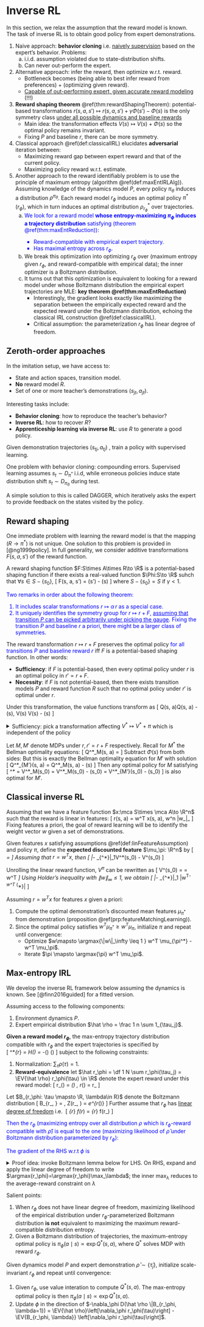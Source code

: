 # Inverse RL {#iRL}

In this section, we relax the assumption that the reward model is known. The task of inverse RL is to obtain good policy from expert demonstrations. 

1. Naive approach: **behavior cloning** i.e. [naively supervision](#imlEasy) based on the expert's behavior. Problems: 
    a. i.i.d. assumption violated due to state-distribution shifts. 
    b. Can never out-perform the expert. 
2. Alternative approach: infer the reward, then optimize w.r.t. reward. 
    - Bottleneck becomes (being able to best infer reward from preferences) + (optimizing given reward). 
    - <u>Capable of out-performing expert, given accurate reward modeling </u> (!!!) 
2. **Reward shaping theorem** \@ref(thm:rewardShapingTheorem): potential-based transformations $r(s, a, s')\mapsto r(s, a, s') + \gamma \Phi(s') - \Phi(s)$ is the only symmetry class <u>under all possible dynamics and baseline rewards</u>
    - Main idea: the transformation effects $V(s) \mapsto V(s) + \Phi(s)$ so the optimal policy remains invariant. 
    - Fixing $P$ and baseline $r$, there can be more symmetry.
3. Classical approach \@ref(def:classicalIRL) elucidates **adversarial** iteration between: 
    - Maximizing reward gap between expert reward and that of the current policy. 
    - Maximizing policy reward w.r.t. estimate. 
4. Another approach to the reward identifiably problem is to use the principle of maximum entropy (algorithm \@ref(def:maxEntIRLAlg)). Assuming knowledge of the dynamics model $P$, every policy $\pi_\theta$ induces a distribution $\rho^{\pi_\theta}$. Each reward model $r_\phi$ induces an optimal policy $\pi^*(r_\phi)$, which in turn induces an optimal distribution $\rho^*_{r_\phi}$ over trajectories.
    a. <span style="color:blue"> We look for a reward model **whose entropy-maximizing $\pi_\phi$ induces a trajectory distribution** satisfying (theorem \@ref(thm:maxEntReduction)): 
        - Reward-compatible with empirical expert trajectory. 
        - Has maximal entropy across $r_\phi$. </span>
    b. We break this optimization into optimizing $r_\phi$ over (maximum entropy given $r_\phi$, and reward-compatible with empirical data); the inner optimizer is a Boltzmann distribution. 
    c. It turns out that this optimization is equivalent to looking for a reward model under whose Boltzmann distribution the empirical expert trajectories are MLE: **key theorem \@ref(thm:maxEntReduction)** 
        - Interestingly, the gradient looks exactly like maximizing the separation between the empirically expected reward and the expected reward under the Boltzmann distribution, echoing the classical IRL construction \@ref(def:classicalIRL). 
        - Critical assumption: the parameterization $r_\phi$ has linear degree of freedom. 

## Zeroth-order approaches {#imlEasy -}

:::{.definition #imlSetup name="problem setup"}
In the imitation setup, we have access to: 

- State and action spaces, transition model. 
- **No** reward model $R$. 
- Set of one or more teacher's demonstrations $(s_{jt}, a_{jt})$. 

Interesting tasks include: 

- **Behavior cloning**: how to reproduce the teacher's behavior?
- **Inverse RL**: how to recover $R$?
- **Apprenticeship learning via inverse RL**: use $R$ to generate a good policy. 
:::

:::{.definition #demoiml name="learning from demonstrations"}
Given demonstration trajectories $(s_{tj}, a_{tj})$ , train a policy with supervised learning. 
:::

One problem with behavior cloning: compounding errors. Supervised learning assumes $s_t\sim D_{\pi^*}$ i.i.d, while erroneous policies induce state distribution shift $s_t\sim D_{\pi_\theta}$ during test. 

A simple solution to this is called DAGGER, which iteratively asks the expert to provide feedback on the states visited by the policy. 

## Reward shaping {#rewardShaping -}

One immediate problem with learning the reward model is that the mapping $(R\to \pi^*)$ is not unique. One solution to this problem is provided in [@ng1999policy]. In full generality, we consider additive transformations $F(s, a, s')$ of the reward function. 

:::{.definition name="potential-based shaping function"}
A reward shaping function $F:S\times A\times R\to \R$ is a potential-based shaping function if there exists a real-valued function $\Phi:S\to \R$ suhch that $\forall s\in S-\{s_0\}$, 
\[ 
    F(s, a, s') = \gamma \Phi(s') - \Phi(s)
\] 
where $S-\{s_0\}=S$ if $\gamma<1$. 
:::

<div style="color:blue">
Two remarks in order about the following theorem: 

1. It includes scalar transformations $r\mapsto \alpha\, r$ as a special case. 
2. It uniquely identifies the symmetry group for $r\mapsto r+F$, <u>assuming that transition $P$ can be picked arbitrarily under picking the gauge</u>. Fixing the transition $P$ and baseline $r$ a priori, there might be a larger class of symmetries. 
</div> 

:::{.theorem #rewardShapingTheorem name="reward shaping theorem"}
The reward transformation $r\mapsto r+F$ preserves the optimal policy <span style="color:blue">for all transitions $P$ and baseline reward $r$</span> iff $F$ is a potential-based shaping function. In other words: 

- **Sufficiency**: if $F$ is potential-based, then every optimal policy under $r$ is an optimal policy in $r'=r+F$. 
- **Necessity**: if $F$ is not potential-based, then there exists transition models $P$ and reward function $R$ such that no optimal policy under $r'$ is optimal under $r$. 

Under this transformation, the value functions transform as 
\[ 
    Q(s, a)\mapsto Q(s, a) - \Phi(s), \quad V(s) \mapsto V(s) - \Phi(s) 
\] 
:::

<details>
<summary>Sufficiency: pick a transformation affecting $V^*\mapsto V^*+\pi$ which is independent of the policy</summary>
</details>

Let $M, M'$ denote MDPs under $r, r'=r+F$ respectively. Recall for $M^*$ the Bellman optimality equations: 
\[ 
    Q^*_M(s, a) 
    = \EV{s'\sim P(\cdot\mid s, a)}\left[
        r(s, a, s') + \gamma \max_{a'\sim A} Q^*M(s', a') 
    \right]
\] 
Subtract $\Phi(s)$ from both sides: 
\begin{align}
    Q^*_M(s, a) - \Phi(s) 
    = \EV{s'\sim P(\cdot\mid s, a)}\left[
        r(s, a, s') + \gamma\, \Phi(s') - \Phi(s) + \gamma \max_{a'\sim A} \left[
            Q^*M(s', a') - \Phi(s) 
        \right]
    \right]
\end{align}
But this is exactly the Bellman optimality equation for $M'$ with solution 
\[ 
    Q^*_{M'}(s, a) = Q^*_M(s, a) - \Phi(s)
\] 
Then any optimal policy for $M$ satisfying 
\[ 
    \pi^* = \argmax{\pi} V^*_M(s_0) =  \argmax{\pi} V^*_M(s_0) - \Phi(s_0) = \argmax{\pi} V^*_{M'}(s_0) - \Phi(s_0)
\] 
is also optimal for $M'$. 

## Classical inverse RL {#iRLClassical -}

:::{.definition #linFeatureAssumption name="linear features"}
Assuming that we have a feature function $x:\mca S\times \mca A\to \R^n$ such that the reward is linear in features: 
\[ 
    r(s, a) = w^T x(s, a), \quad w\in \R^n\text{   and  } \|w_\infty\|_\leq 1 
\] 
Fixing features a priori, the goal of reward learning will be to identify the weight vector $w$ given a set of demonstrations. 
:::

:::{.proposition #featureMatchingLearning name="optimal-policy learning ≈ feature matching"}
Given features $x$ satisfying assumptions \@ref(def:linFeatureAssumption) and policy $\pi$, define the **expected discounted feature** $\mu_\pi: \R^n$ by 
\[ 
    \mu_\pi =  \EV{\pi} \left[
        \sum_{t=0}^\infty \gamma^t x(s_t, a_t)\mid s_0 
    \right]
\] 
Assuming that $r=w^Tx$, then 
\[ 
    \|\mu_\pi - \mu_{\pi^*}\|_1\leq \epsilon \implies V^*(s_0) - V^\pi(s_0) \leq \epsilon
\] 
:::

Unrolling the linear reward function, $V^\pi$ can be rewritten as 
\[ 
    V^\pi(s_0) = \EV{\pi} \left[
        \sum_{t=0}^\infty \gamma^t w^T r(s_t, a_t)\mid s_0 
    \right]
    = w^T \mu_\pi 
\] 
Using Holder's inequality with $\|w\|_\infty \leq 1$, we obtain 
\[ 
    \|\mu_\pi - \mu_{\pi^*}\|_1\leq \epsilon \implies 
    |w^T\mu_\pi - w^T \mu_{\pi^*}| \leq \epsilon
\] 

:::{.definition #classicalIRL name="classical IRL algorithm"}
Assuming $r=w^Tx$ for features $x$ given a priori: 

1. Compute the optimal demonstration's discounted mean features $\mu_{\pi^*}$ from demonstration (proposition \@ref(prp:featureMatchingLearning)). 
2. Since the optimal policy satisfies $w^T \mu_{\pi^*} \geq w^T \mu_{\pi}$, initialize $\pi$ and repeat until convergence: 
    - Optimize $w\mapsto \argmax{\|w\|_\infty \leq 1 } w^T \mu_{\pi^*} - w^T \mu_\pi$. 
    - Iterate $\pi \mapsto \argmax{\pi} w^T \mu_\pi$. 
:::

## Max-entropy IRL {#maxEntropyiRL -}

We develop the inverse RL framework below assuming the dynamics is known. See [@finn2016guided] for a fitted version. 

:::{.definition #maxEntPrinciple name="principle of max entropy in IRL"}
Assuming access to the following components: 

1. Environment dynamics $P$.  
2. Expert empirical distribution $\hat \rho = \frac 1 n \sum 1_{\tau_j}$. 

**Given a reward model $r_\phi$**, the max-entropy trajectory distribution compatible with $r_\phi$ and the expert trajectories is specified by  
\[ 
    \rho^*_{r_\phi} = \max_\rho H(\rho) = -\sum_\tau \rho(\tau) \log \rho(\tau) 
\] 
subject to the following constraints: 

1. Normalization: $\sum_\tau \rho(\tau) = 1$. 
2. **Reward-equivalence** let $\hat r_\phi = \df 1 N \sum r_\phi(\tau_j) = \EV{\hat \rho} r_\phi(\tau) \in \R$ denote the expert reward under this reward model: 
\[ 
    \EV{\tau \sim \rho}r_\phi(\tau) = \sum_\tau \rho(\tau) \, r_\phi(\tau) = \hat r_\phi
\] 
:::

:::{.theorem #maxEntReduction name="max-entropy reduction"}
Let $B_{r_\phi: \tau \mapsto \R, \lambda\in R}$ denote the Boltzmann distribution 
\[ 
    B_{r_\phi, \lambda} = \df{e^{\lambda \, r_\phi(\tau)}}{Z(r_\phi, \lambda)}, \quad Z(r_\phi, \lambda) = \sum_\tau e^{\lambda r_\phi(\tau)}
\] 
Further assume that $r_\phi$ has <u>linear degree of freedom</u> i.e. 
\[
    \max_{r_\phi} \max_\lambda f(\lambda r_\phi) = \max_{r_\phi} f(r_\phi) 
\]
<div style="color:blue">
Then the $r_\phi$ (maximizing entropy over all distribution $\rho$ which is $r_\phi$-reward compatible with $\hat \rho$) is equal to the one (maximizing likelihood of $\hat \rho$ under Boltzmann distribution parameterized by $r_\phi$): 

\begin{align}
    \argmax{r_\phi}\left[
        \max_{\text{distribution }\rho} H(\rho) \quad \text{s.t.  } \EV{\rho} r_\phi(\tau) = \bar r(r_\phi)
    \right] = \argmax{r_\phi} -D(\hat \rho \| B_{r_\phi, \lambda=1}) 
\end{align}

The gradient of the RHS w.r.t $\phi$ is 
\begin{align}
    \nabla_\phi \df 1 N \sum \log B_{r_\phi, \lambda=1}(\tau_j) 
    &= \nabla_\phi \left[ 
        -\log Z_{r_\phi, \lambda=1} + \df 1 N \sum r_\phi(\tau_j) 
    \right] \\ 
    &= \EV{\hat \rho}\left[\nabla_\phi r_\phi(\tau)\right] - \EV{B_{r_\phi, \lambda}} \left[\nabla_\phi r_\phi(\tau)\right] 
\end{align}
</div> 
:::

<details>
<summary>Proof idea: invoke Boltzmann lemma below for LHS. On RHS, expand and apply the linear degree of freedom to write $\argmax{r_\phi}=\argmax{r_\phi}\max_\lambda$; the inner $\max_\lambda$ reduces to the average-reward constraint on $\lambda$</summary>

:::{.lemma name="Boltzmann solution"}
The constrained maximum 
\[ 
    \left[\max_{\text{distribution }\rho} H(\rho) \quad \text{s.t.  } \EV{\rho} r_\phi(\tau) = \bar r(r_\phi)\right]\,\, = \log Z_{r_\phi, \lambda} + \lambda \bar r(r_\phi) 
\] 
The distribution achieving the maximum is Boltzmann $\rho^* = B(r_\phi, \lambda)$, where the free parameter $\lambda$ satisfies $\EV{B_{r_\phi, \lambda}} r_\phi(\tau) = \bar r(r_\phi)$. 
:::

<details>
<summary>Proof</summary>
Introducing two Lagrangian multipliers $\lambda, \lambda_p$: the equations $\pd \lambda \mca L=\pd {\lambda_p} \mca L = 0$ enforces the two constraints, respectively: 
\begin{align}
    \mca L &= - \sum_\tau \rho(\tau) \log \rho(\tau) - \lambda \left(\bar r(r_\phi) - \sum_\tau \rho(\tau) r_\phi(\tau) \right) + \lambda_p \sum_\tau \rho(\tau) \\ 
    \pd {\rho(\tau)} \mca L 
    &= -\log \rho(\tau) + 1 + \lambda r_\phi(\tau) + \lambda_p = 0 \\ 
    \log \rho(\tau) &= 1 + \lambda r_\phi(\tau) + \lambda_p \implies \rho^*(\tau) \propto e^{\lambda r_\phi(\tau)}
\end{align}
Proceding to calculate the entropy of this distribution: 
\begin{align}
    H(\rho^*) 
    &= \sum_\tau \rho^*(\tau) \log \df{Z_{r_\phi, \lambda}}{e^{\lambda\, r_\phi(\tau)}} = \sum_\tau \rho^*(\tau) \left[
    \log Z - \lambda r_\phi(\tau)
    \right]  \\ 
    &= \log Z_{r_\phi, \lambda} + \lambda \EV{\rho^*} r_\phi(\tau) = \log Z_{r_\phi, \lambda} + \lambda \bar r(r_\phi) 
\end{align}
</details>

Applying the lemma above, the LHS reduces to 
\[ 
    \argmax{r_\phi}\left[
        Z_{r_\phi, \lambda} + \lambda r(r_\phi) \quad \text{s.t.  } \EV{\tau \sim B_{r_\phi, \lambda}} r_\phi(\tau) = \bar r(r_\phi)
    \right]
\] 
Expand the likelihood extremization on the RHS: 
\begin{aligned}
    \argmax{r_\phi} 
    -D(\hat \rho \| B_{r_\phi, \lambda=1}) 
    &= \argmax{r_\phi} \df 1 N \sum_\tau \hat \rho(\tau) \log \df{B_{r_\phi, \lambda=1}(\tau)}{\hat \rho(\tau)} \\ 
    &= \argmax{r_\phi} \df 1 N \sum_j \log B_{r_\phi, \lambda=1}(\tau_j) \\ 
    &= \argmax{r_\phi} \left(\sum_j \lambda_{=1} r_\phi(\tau_j)\right) + \log Z_{r_\phi, \lambda=1} \\ 
    &= \argmax{r_\phi} \left[ \lambda_{=1} \bar r(r_\phi) + \log Z_{r_\phi, \lambda=1}\right] 
\end{aligned}
Recall that $r_\phi$ has linear degree of freedom, so we can split the $\argmax{r_\phi}$; the inner $\max$ is maximized when $\lambda$ satisfies $\EV{B_{r_\phi, \lambda}}r_\phi(\tau) = \bar r(r_\phi)$ (this can be seen by another application of Lagrange multipliers, or by recognizing the Legendre transform), so the RHS reduces to LHS: 
\begin{aligned}
    \argmax{r_\phi} \left[ \lambda_{=1} \bar r(r_\phi) + \log Z_{r_\phi, \lambda}\right]  
    &= \argmax{r_\phi} \max_\lambda \left[ \lambda \bar r(r_\phi) + \log Z_{r_\phi, \lambda}\right]  \\ 
    &= \argmax{r_\phi}\left[
        \log Z_{r_\phi, \lambda} + \lambda r(r_\phi) \quad \text{s.t.  } \EV{\tau \sim B_{r_\phi, \lambda}} r_\phi(\tau) = \bar r(r_\phi)
    \right]
\end{aligned}
</details>

Salient points: 

1. When $r_\phi$ does not have linear degree of freedom, maximizing likelihood of the empirical distribution under $r_\phi$-parameterized Boltzmann distribution **is not** equivalent to maximizing the maximum reward-compatible distribution entropy. 
2. Given a Boltzmann distribution of trajectories, the maximum-entropy optimal policy is $\pi_\phi(a\mid s) \propto \exp Q^*(s, a)$, where $Q^*$ solves MDP with reward $r_\phi$. 

:::{.definition #maxEntIRLAlg name="max-entropy IRL Algorithm"}
Given dynamics model $P$ and expert demonstration $\hat \rho \sim \{\hat \tau_j\}$, initialize scale-invariant $r_\phi$ and repeat until convergence: 

1. Given $r_\phi$, use value interation to compute $Q^*(s, a)$. The max-entropy optimal policy is then $\pi_\phi(a\mid s) \propto \exp Q^*(s, a)$.  
2. Update $\phi$ in the direction of $-\nabla_\phi D(\hat \rho \|B_{r_\phi, \lambda=1}) = \EV{\hat \rho}\left[\nabla_\phi r_\phi(\tau)\right] - \EV{B_{r_\phi, \lambda}} \left[\nabla_\phi r_\phi(\tau)\right]$. 
:::